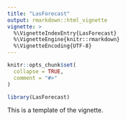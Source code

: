 ```yaml
---
title: "LasForecast"
output: rmarkdown::html_vignette
vignette: >
  %\VignetteIndexEntry{LasForecast}
  %\VignetteEngine{knitr::rmarkdown}
  %\VignetteEncoding{UTF-8}
---
```


```r
knitr::opts_chunk$set(
  collapse = TRUE,
  comment = "#>"
)
```

```r
library(LasForecast)
```

This is a template of the vignette.
